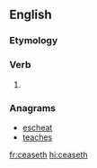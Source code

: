 ==English==

===Etymology===
{{suffix|cease|eth|lang=en}}

===Verb===
{{head|en|verb form}}

# {{en-archaic third-person singular of|cease}}

===Anagrams===
* [[escheat#English|escheat]]
* [[teaches#English|teaches]]

[[fr:ceaseth]]
[[hi:ceaseth]]